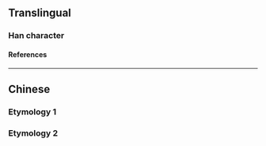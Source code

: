 {{also|凈|淨}}
{{character info/new}}
==Translingual==
{{Han simplified forms|淨|浄|净}}

===Han character===
{{Han char|rn=15|rad=冫|as=06|sn=8|four=|canj=IMNSD|ids=⿰冫争}}

====References====
{{Han ref|kx=0132.201|hdz=10297.130|uh=51C0}}

----

==Chinese==
===Etymology 1===
{{zh-see|淨}}
===Etymology 2===
{{zh-see|凈}}
